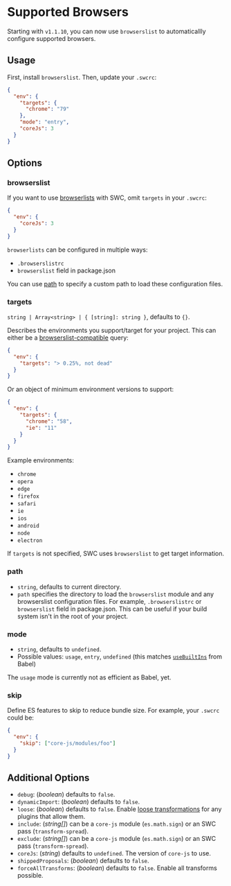 
# Supported Browsers

Starting with `v1.1.10`, you can now use `browserslist` to automaticallly configure supported browsers.

## Usage

First, install `browserslist`. Then, update your `.swcrc`:

```json
{
  "env": {
    "targets": {
      "chrome": "79"
    },
    "mode": "entry",
    "coreJs": 3
  }
}
```

## Options

### browserslist

If you want to use [browserlists](https://github.com/browserslist/browserslist) with SWC, omit `targets` in your `.swcrc`:

```json
{
  "env": {
    "coreJs": 3
  }
}
```

`browserlists` can be configured in multiple ways:

- `.browserslistrc`
- `browserslist` field in package.json

You can use [path](#path) to specify a custom path to load these configuration files.

### targets

`string | Array<string> | { [string]: string }`, defaults to `{}`.

Describes the environments you support/target for your project. This can either be a [browserslist-compatible](https://github.com/ai/browserslist) query:

```json
{
  "env": {
    "targets": "> 0.25%, not dead"
  }
}
```

Or an object of minimum environment versions to support:

```json
{
  "env": {
    "targets": {
      "chrome": "58",
      "ie": "11"
    }
  }
}
```

Example environments:

- `chrome`
- `opera`
- `edge`
- `firefox`
- `safari`
- `ie`
- `ios`
- `android`
- `node`
- `electron`

If `targets` is not specified, SWC uses `browserslist` to get target information.

### path

- `string`, defaults to current directory.
- `path` specifies the directory to load the `browserslist` module and any browserslist configuration files. For example, `.browserslistrc` or `browserslist` field in package.json. This can be useful if your build system isn't in the root of your project.

### mode

- `string`, defaults to `undefined`.
- Possible values: `usage`, `entry`, `undefined` (this matches [`useBuiltIns`](https://babeljs.io/docs/en/babel-preset-env#usebuiltins) from Babel)

<Callout emoji="⚠️">
  The <code>usage</code> mode is currently not as efficient as Babel, yet.
</Callout>

### skip

Define ES features to skip to reduce bundle size. For example, your `.swcrc` could be:

```json
{
  "env": {
    "skip": ["core-js/modules/foo"]
  }
}
```

## Additional Options

- `debug`: (_boolean_) defaults to `false`.
- `dynamicImport`: (_boolean_) defaults to `false`.
- `loose`: (_boolean_) defaults to `false`. Enable [loose transformations](http://2ality.com/2015/12/babel6-loose-mode.html) for any plugins that allow them.
- `include`: (_string[]_) can be a `core-js` module (`es.math.sign`) or an SWC pass (`transform-spread`).
- `exclude`: (_string[]_) can be a `core-js` module (`es.math.sign`) or an SWC pass (`transform-spread`).
- `coreJs`: (_string_) defaults to `undefined`. The version of `core-js` to use.
- `shippedProposals`: (_boolean_) defaults to `false`.
- `forceAllTransforms`: (_boolean_) defaults to `false`. Enable all transforms possible.
